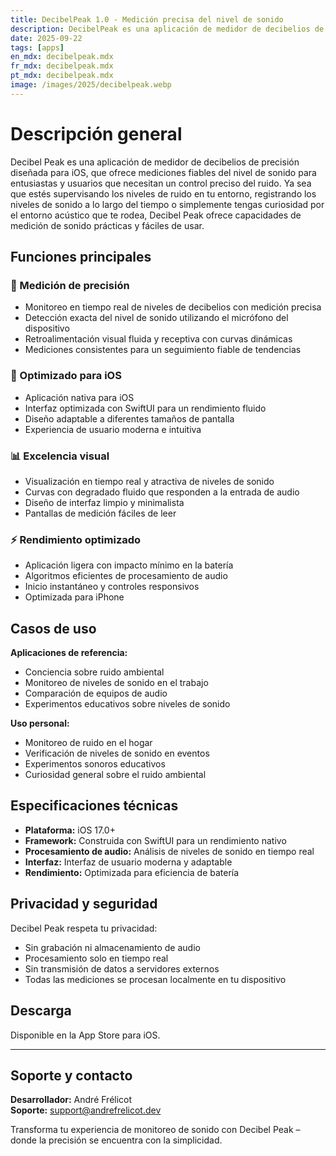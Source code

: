 ```yaml
---
title: DecibelPeak 1.0 - Medición precisa del nivel de sonido
description: DecibelPeak es una aplicación de medidor de decibelios de precisión diseñada para iOS, que ofrece mediciones fiables del nivel de sonido para entusiastas y usuarios que necesitan un control preciso del ruido.
date: 2025-09-22
tags: [apps]
en_mdx: decibelpeak.mdx
fr_mdx: decibelpeak.mdx
pt_mdx: decibelpeak.mdx
image: /images/2025/decibelpeak.webp
---
```


<ThemeImage
  lightSrc="/images/2025/decibelpeak.webp"
  darkSrc="/images/2025/decibelpeak.webp"
  alt="Captura de pantalla de la aplicación Decibel Peak"
  width={800}
  height={600}
/>

# Descripción general

Decibel Peak es una aplicación de medidor de decibelios de precisión diseñada para iOS, que ofrece mediciones fiables del nivel de sonido para entusiastas y usuarios que necesitan un control preciso del ruido. Ya sea que estés supervisando los niveles de ruido en tu entorno, registrando los niveles de sonido a lo largo del tiempo o simplemente tengas curiosidad por el entorno acústico que te rodea, Decibel Peak ofrece capacidades de medición de sonido prácticas y fáciles de usar.

## Funciones principales

### 🎯 Medición de precisión
- Monitoreo en tiempo real de niveles de decibelios con medición precisa  
- Detección exacta del nivel de sonido utilizando el micrófono del dispositivo  
- Retroalimentación visual fluida y receptiva con curvas dinámicas  
- Mediciones consistentes para un seguimiento fiable de tendencias  

### 📱 Optimizado para iOS
- Aplicación nativa para iOS  
- Interfaz optimizada con SwiftUI para un rendimiento fluido  
- Diseño adaptable a diferentes tamaños de pantalla  
- Experiencia de usuario moderna e intuitiva  

### 📊 Excelencia visual
- Visualización en tiempo real y atractiva de niveles de sonido  
- Curvas con degradado fluido que responden a la entrada de audio  
- Diseño de interfaz limpio y minimalista  
- Pantallas de medición fáciles de leer  

### ⚡ Rendimiento optimizado
- Aplicación ligera con impacto mínimo en la batería  
- Algoritmos eficientes de procesamiento de audio  
- Inicio instantáneo y controles responsivos  
- Optimizada para iPhone  

## Casos de uso

**Aplicaciones de referencia:**  
- Conciencia sobre ruido ambiental  
- Monitoreo de niveles de sonido en el trabajo  
- Comparación de equipos de audio  
- Experimentos educativos sobre niveles de sonido  

**Uso personal:**  
- Monitoreo de ruido en el hogar  
- Verificación de niveles de sonido en eventos  
- Experimentos sonoros educativos  
- Curiosidad general sobre el ruido ambiental  

## Especificaciones técnicas

- **Plataforma:** iOS 17.0+  
- **Framework:** Construida con SwiftUI para un rendimiento nativo  
- **Procesamiento de audio:** Análisis de niveles de sonido en tiempo real  
- **Interfaz:** Interfaz de usuario moderna y adaptable  
- **Rendimiento:** Optimizada para eficiencia de batería  

## Privacidad y seguridad

Decibel Peak respeta tu privacidad:  
- Sin grabación ni almacenamiento de audio  
- Procesamiento solo en tiempo real  
- Sin transmisión de datos a servidores externos  
- Todas las mediciones se procesan localmente en tu dispositivo  

## Descarga

Disponible en la App Store para iOS.  

<AppStoreLink href="https://apps.apple.com/app/decibelpeak/id6752702602" />

---

## Soporte y contacto
**Desarrollador:** André Frélicot  
**Soporte:** support@andrefrelicot.dev  

Transforma tu experiencia de monitoreo de sonido con Decibel Peak – donde la precisión se encuentra con la simplicidad.
